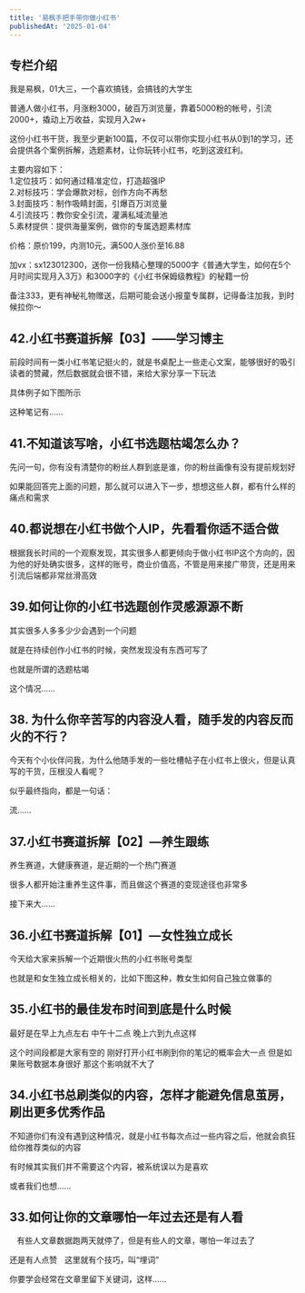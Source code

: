 ```yaml
---
title: '易枫手把手带你做小红书'
publishedAt: '2025-01-04'
---
```


## 专栏介绍

我是易枫，01大三，一个喜欢搞钱，会搞钱的大学生  
  
普通人做小红书，月涨粉3000，破百万浏览量，靠着5000粉的帐号，引流2000+，撬动上万收益，实现月入2w+  
  
这份小红书干货，我至少更新100篇，不仅可以带你实现小红书从0到1的学习，还会提供各个案例拆解，选题素材，让你玩转小红书，吃到这波红利。  
  
主要内容如下：  
1.定位技巧：如何通过精准定位，打造超强IP  
2.对标技巧：学会爆款对标，创作方向不再愁  
3.封面技巧：制作吸睛封面，引爆百万浏览量  
4.引流技巧：教你安全引流，灌满私域流量池  
5.素材提供：提供海量案例，做你的专属选题素材库  
  
价格：原价199，内测10元，满500人涨价至16.88  
  
加vx：sx123012300，送你一份我精心整理的5000字《普通大学生，如何在5个月时间实现月入3万》和3000字的《小红书保姆级教程》的秘籍一份  
  
备注333，更有神秘礼物赠送，后期可能会送小报童专属群，记得备注加我，到时候拉你～

## 42.小红书赛道拆解【03】——学习博主
前段时间有一类小红书笔记挺火的，就是书桌配上一些走心文案，能够很好的吸引读者的赞藏，然后数据就会很不错，来给大家分享一下玩法

具体例子如下图所示

这种笔记有......

## 41.不知道该写啥，小红书选题枯竭怎么办？
先问一句，你有没有清楚你的粉丝人群到底是谁，你的粉丝画像有没有提前规划好

如果能回答完上面的问题，那么就可以进入下一步，想想这些人群，都有什么样的痛点和需求

## 40.都说想在小红书做个人IP，先看看你适不适合做
根据我长时间的一个观察发现，其实很多人都更倾向于做小红书IP这个方向的，因为他的好处确实很多，这样的账号，商业价值高，不管是用来接广带货，还是用来引流后端都非常丝滑高效

## 39.如何让你的小红书选题创作灵感源源不断
其实很多人多多少少会遇到一个问题

就是在持续创作小红书的时候，突然发现没有东西可写了

也就是所谓的选题枯竭

这个情况......

## 38. 为什么你辛苦写的内容没人看，随手发的内容反而火的不行？
今天有个小伙伴问我，为什么他随手发的一些吐槽帖子在小红书上很火，但是认真写的干货，压根没人看呢？

似乎最终指向，都是一句话：

流......

## 37.小红书赛道拆解【02】—养生跟练
养生赛道，大‮康健‬赛道，是‮期近‬的一个‮门热‬赛道

很多人都‮始开‬注重养生这件事，而‮做且‬这个赛‮的道‬变现途径‮非也‬常多

接下来大......

## 36.小红书赛道拆解【01】—女性独立成长
今天给大家来拆解一个近期很火热的小红书账号类型

也就是和女生独立成长相关的，比如下图这种，教女生如何自己独立做事的

## 35.小红书的最佳发布时间到底是什么时候
最好是在早上九点左右 中午十二点 晚上六到九点这样 

这个时间段都是大家有空的 刚好打开小红书刷到你的笔记的概率会大一点 但是如果账号数据本身很好 那这个影响就不大了

## 34.小红书总刷类似的内容，怎样才能避免信息茧房，刷出更多优秀作品
不知道你们有没有遇到这种情况，就是小红书每次点过一些内容之后，他就会疯狂给你推荐类似的内容

有时候其实我们并不需要这个内容，被系统误以为是喜欢

或者我们也想......

## 33.如何让你的文章哪怕一年过去还是有人看
ㅤ有些人文章数据跑两天就停了，但是有些人的文章，哪怕一年过去了

还是有人点赞ㅤ这里就有个技巧，叫“埋词”

你要学会经常在文章里留下关键词，这样......

